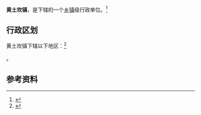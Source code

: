 {{中国乡级行政区|21/06/81/110/000}}

'''黄土坎镇'''，是{{PRC admin/fullname|21/06/81/110/000|3}}下辖的一个[[乡镇|乡镇]]级行政单位。<ref>{{PRC admin/ref sgc|{{PRC admin/parent|21/06/81/110/000}}}}</ref>

== 行政区划 ==

黄土坎镇下辖以下地区：<ref>{{PRC admin/ref sgc|21/06/81/110/000}}</ref>

{{PRC admin/children|21/06/81/110/000}}。

== 参考资料 ==

{{reflist}}

{{行政区划小作品}}
{{PRC admin/navcat|21/06/81/110/000}}